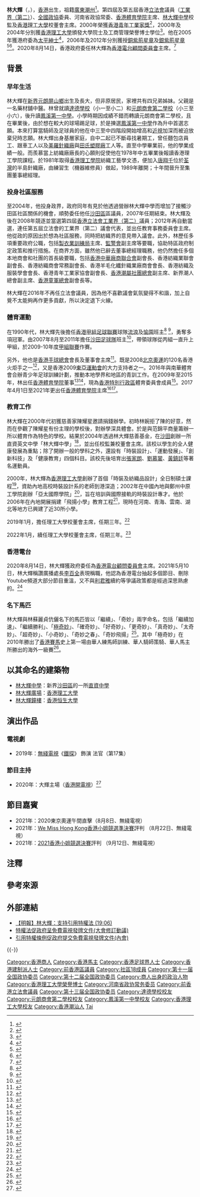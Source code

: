 {{blpsources|time=2013-01-15T02:19:35+00:00}}

{{Infobox_officeholder
| honorific-prefix = 
| name = 林大輝
| native_name = Lam Tai-fai
| honorific-suffix = [[銀紫荊星章|SBS]] [[太平紳士|JP]]
| image = Photo - Lam Tai Fai (hr 2).jpg
| image name = 
| width =
| office = [[File:Legco.svg|20px]] [[香港立法會|香港立法會]][[香港立法會議員列表|議員]]
| constituency = [[工業界（第二）功能界別|工業界（第二）]]
| term_start = 2008年10月1日
| term_end = 2016年9月30日
| predecessor1  = [[呂明華|呂明華]]
| successor1    = [[吳永嘉|吳永嘉]]
| now2 = [[沙田區|沙田區]]委任區議員
| period2 = 2004年－2007年
| now3 = 
| period3 = 
| now4 = 
| period4 = 
| native place = 
| nationality ={{CNHK}}
| date of birth = {{birth date and age|1959|11|22}}<ref>{{cite web |url=https://app.legco.gov.hk/member_front/chinese/library/member_detail.aspx?id=270 |title=議員資料庫 林大輝 |last= |first= |date= |website= |publisher=香港立法會 |access-date=2020-04-03 |quote= |archive-date=2020-06-22 |archive-url=https://web.archive.org/web/20200622003016/https://app.legco.gov.hk/member_front/chinese/library/member_detail.aspx?id=270 |dead-url=no }}</ref><ref>{{cite news | title=$160,000,000等你攞 | url=https://hk.sports.appledaily.com/sports/daily/article/20130917/18427127 | format= | publisher=香港蘋果日報 | date=2013-09-17 | accessdate=2020-04-03 | quote= | archive-date=2020-06-22 | archive-url=https://web.archive.org/web/20200622002904/https://hk.sports.appledaily.com/sports/daily/article/20130917/18427127 | dead-url=no }}</ref>
| profession = 領導層
| place of birth = {{HKG-1959}}[[元朗|元朗]][[屏山_(香港)|屏山鄉]]
| party = 
| educate = [[香港理工學院|香港理工學院]]紡織工藝學文憑<br>[[香港理工大學|香港理工大學]]工商管理榮譽博士
| alma_mater= [[達德學校|達德學校]]<br>[[元朗商會第二學校|元朗商會第二學校]]<br>[[鳳溪第一中學|鳳溪第一中學]]
| occupation= [[全國政協|全國政協]]委員、[[河南省|河南省]]政協常委
}}

'''林大輝'''{{SBS}}{{JP}}（{{lang-en|Lam Tai-fai}}，{{bd|1959年|11月22日|catIdx=L林}}），[[香港|香港]]出生，祖籍[[廣東|廣東]][[潮州|潮州]]<ref>{{cite news | title=中環出更：新界潮人總會開張 星光熠熠撐場 | url=http://orientaldaily.on.cc/cnt/news/20091212/00176_089.html | format= | publisher=東方日報 | date=2009-12-12 | accessdate=2020-04-03 | quote= | archive-date=2020-12-10 | archive-url=https://web.archive.org/web/20201210024932/http://orientaldaily.on.cc/cnt/news/20091212/00176_089.html | dead-url=no }}</ref>。第四屆及第五屆香港[[香港立法會|立法會]]議員（[[工業界（第二）功能界別|工業界（第二）]]）、[[全國政協|全國政協]]委員、河南省政協常委、[[香港體育學院|香港體育學院]]主席、[[林大輝中學|林大輝中學]]校監及[[香港理工大學|香港理工大學]]校董會主席。2000年榮獲[[香港青年工業家獎|香港青年工業家獎]]<ref>{{cite web |url=http://www.yiah.org/?_page=yiah&_func=winner&_lang=zh-hant&_para[]=17&_para[]=main&page=2 |title=歷屆得獎人 |last= |first= |date= |website= |publisher=香港工業總會 |access-date=2020-04-03|quote=}}</ref>，2000年及2004年分別獲[[香港理工大學|香港理工大學]]頒發大學院士及工商管理榮譽博士學位<ref>{{cite web |url=https://www.polyu.edu.hk/archive/tc/media-releases/index_id_6607.html |title=理大歡迎林大輝博士及李國祥醫生 出任校董會主席及副主席 |last= |first= |date=2018-12-15 |website= |publisher=香港理工大學 |access-date=2020-04-03 |quote= |archive-date=2020-06-22 |archive-url=https://web.archive.org/web/20200622003007/https://www.polyu.edu.hk/archive/tc/media-releases/index_id_6607.html |dead-url=no }}</ref>。他在2005年獲港府委為[[太平紳士|太平紳士]]<ref>{{cite news | title=潮州商會宴賀受勳鄉彥 | url=http://paper.wenweipo.com/2005/10/27/AY0510270001.htm | format= | publisher=香港文匯報 | date=2005-10-27 | accessdate=2020-04-03 | quote= | archive-date=2020-06-22 | archive-url=https://web.archive.org/web/20200622002922/http://paper.wenweipo.com/2005/10/27/AY0510270001.htm | dead-url=no }}</ref>，2006年及2012年分別獲授[[銅紫荊星章|銅紫荊星章]]及[[銀紫荊星章|銀紫荊星章]]<ref>{{cite news | title=二○○六年授勳名單 | url=https://www.info.gov.hk/gia/general/200607/01/P200606300222.htm | format= | publisher=政府新聞處 | date=2006-07-01 | accessdate=2020-04-03 | quote= | archive-date=2021-12-21 | archive-url=https://web.archive.org/web/20211221110309/https://www.info.gov.hk/gia/general/200607/01/P200606300222.htm | dead-url=no }}</ref><ref>{{cite news | title=二○一二年授勳名單 | url=https://www.info.gov.hk/gia/general/201206/30/P201206290820.htm | format= | publisher=政府新聞處 | date=2012-06-30 | accessdate=2020-04-03 | quote= | archive-url=https://web.archive.org/web/20191210135354/https://www.info.gov.hk/gia/general/201206/30/P201206290820.htm | archive-date=2019-12-10 | dead-url=yes }}</ref>。2020年8月14日，香港政府委任林大輝為[[香港電台顧問委員會|香港電台顧問委員會]]主席。<ref>{{Cite web|url=https://www.info.gov.hk/gia/general/202008/14/P2020081400193.htm|title=政府委任香港電台顧問委員會成員|date=2020-08-14|work=香港特別行政區政府新聞公報|accessdate=2020-08-14|archive-date=2020-12-10|archive-url=https://web.archive.org/web/20201210025003/https://www.info.gov.hk/gia/general/202008/14/P2020081400193.htm|dead-url=no}}</ref>

==背景==
===早年生活===
林大輝在[[新界|新界]][[元朗|元朗]][[屏山_(香港)|屏山鄉]]出生及長大，但非原居民{{noteTag|name=守下留情|關於林大輝出生兼成長地、父親職業、就讀學校、兒時志願以及做暑期工的資料出自香港電台第一台廣播節目《守下留情》於2020年3月30日播出的訪問。}}，家裡共有四兄弟姊妹{{noteTag|name=守下留情3|關於林大輝兄弟姊妹數目和不再任立法會議員原因的資料出自香港電台第一台廣播節目《守下留情》於2020年4月2日播出的訪問。}}。父親是一名藥材舖中醫{{noteTag|name=守下留情}}。林曾就讀[[達德學校|達德學校]]（小一至小二）和[[元朗商會第二學校|元朗商會第二學校]]（小三至小六），後升讀[[鳳溪第一中學|鳳溪第一中學]]{{noteTag|name=守下留情}}。小學時期因成績不錯而轉讀元朗商會第二學校，且在畢業後，由於想在較大的球場踢足球，於是揀選[[鳳溪第一中學|鳳溪第一中學]]作為升中首選志願{{noteTag|name=守下留情}}。本來打算當騎師及足球員的他在中三至中四階段開始增高和[[近視|近視]]加深而被迫放棄兒時志願{{noteTag|name=守下留情}}。林大輝出身基層家庭，自中二起已不斷尋找暑期工，曾任麵包店員工、跟車工人以及[[林宣武|美羅針織廠]]與[[田家炳|田氏塑膠廠]]工人等{{noteTag|name=守下留情}}。直至中學畢業前，他的學業成績一般{{noteTag|name=守下留情1|關於林大輝學業成績和辦學因由的資料出自香港電台第一台廣播節目《守下留情》於2020年3月31日播出的訪問。}}。而羨慕當上紡織廠廠長的心願則促使他在1978年中五畢業後報讀香港理工學院課程{{noteTag|name=守下留情2|關於林大輝入讀香港理工學院因由與經過以及入職紡織廠當機器維修員的資料出自香港電台第一台廣播節目《守下留情》於2020年4月1日播出的訪問。}}。於1981年取得[[香港理工學院|香港理工學院]]紡織工藝學文憑{{noteTag|name=守下留情2}}，便加入[[唐翔千|唐翔千]]位於[[荃灣|荃灣]]的半島針織廠，由練習生（機器維修員）做起{{noteTag|name=守下留情2}}，1989年離開{{noteTag|name=守下留情2}}；十年間晉升至集團董事總經理。

===投身社區服務===
至2004年，他投身政界，政府同年有見於他透過營辦林大輝中學而增加了接觸沙田區社區關係的機會{{noteTag|name=守下留情3}}，順勢委任他任[[沙田區|沙田區]]區議員{{noteTag|name=守下留情3}}，2007年任期結束。林大輝及後在2008年競逐並當選第四屆[[香港立法會|香港立法會]][[工業界（第二）功能界別|工業界（第二）]]議員{{noteTag|name=守下留情3}}；2012年再自動當選，連任第五屆立法會的工業界（第二）議會代表，並出任教育事務委員會主席。他從政的原因出於想為社區服務，同時把紡織界的意見帶入議會{{noteTag|name=守下留情3}}。此外，林歷任多項重要政府公職，包括[[製衣業訓練局|製衣業訓練局]]主席、[[監警會|監警會]]副主席等要職，協助特區政府制定政策和推行措施。在商界方面，雖然他已辭去董事總經理職務，他仍然擔任多個本地商會和社團的首長級要職，包括[[香港中華廠商聯合會|香港中華廠商聯合會]]副會長、香港紡織業聯會副會長、香港紡織商會常務副會長、香港羊毛化纖針織業廠商會會長、香港紡織及服裝學會會長、香港青年工業家協會副會長、[[香港潮屬社團總會|香港潮屬社團總會]]副主席、新界潮人總會副主席、[[香港童軍總會|香港童軍總會]]副會長等。

林大輝在2016年不再任立法會議員，因為他不喜歡議會氣氛變得不和諧，加上自覺不太能夠再作更多貢獻，所以決定退下火線。

===體育運動===
在1990年代，林大輝先後擔任[[香港甲組足球聯賽|香港甲組足球聯賽]]球隊[[香港流浪足球會|流浪]]及[[愉園體育會|愉園]]班主<ref>{{cite news | title=【港超．流浪降班】亞洲首支職業隊 本地波「兵工廠」造星無數 | url=https://www.hk01.com/%E5%8D%B3%E6%99%82%E9%AB%94%E8%82%B2/180899/%E6%B8%AF%E8%B6%85-%E6%B5%81%E6%B5%AA%E9%99%8D%E7%8F%AD-%E4%BA%9E%E6%B4%B2%E9%A6%96%E6%94%AF%E8%81%B7%E6%A5%AD%E9%9A%8A-%E6%9C%AC%E5%9C%B0%E6%B3%A2-%E5%85%B5%E5%B7%A5%E5%BB%A0-%E9%80%A0%E6%98%9F%E7%84%A1%E6%95%B8 | format= | publisher=香港01 | date=2018-04-22 | accessdate=2020-04-03 | quote= | archive-date=2020-12-10 | archive-url=https://web.archive.org/web/20201210025026/https://www.hk01.com/%E5%8D%B3%E6%99%82%E9%AB%94%E8%82%B2/180899/%E6%B8%AF%E8%B6%85-%E6%B5%81%E6%B5%AA%E9%99%8D%E7%8F%AD-%E4%BA%9E%E6%B4%B2%E9%A6%96%E6%94%AF%E8%81%B7%E6%A5%AD%E9%9A%8A-%E6%9C%AC%E5%9C%B0%E6%B3%A2-%E5%85%B5%E5%B7%A5%E5%BB%A0-%E9%80%A0%E6%98%9F%E7%84%A1%E6%95%B8 | dead-url=no }}</ref>
<ref>{{cite news | title=獲慈善基金資助 南華推10年青訓大計 | url=https://orientaldaily.on.cc/cnt/sport/20160731/00286_017.html | format= | publisher=東方日報 | date=2016-07-31 | accessdate=2020-04-03 | quote= | archive-date=2020-12-10 | archive-url=https://web.archive.org/web/20201210025013/https://orientaldaily.on.cc/cnt/sport/20160731/00286_017.html | dead-url=no }}</ref>，勇奪多項冠軍。由2007年8月至2011年擔任[[沙田體育會足球隊|沙田足球隊]]班主<ref>{{cite news | title=沙田百萬班費做「翻版大埔」 | url=https://hk.sports.appledaily.com/sports/daily/article/20070828/10078320 | format= | publisher=香港蘋果日報 | date=2007-08-28 | accessdate=2020-04-03 | quote= | archive-date=2020-06-22 | archive-url=https://web.archive.org/web/20200622002948/https://hk.sports.appledaily.com/sports/daily/article/20070828/10078320 | dead-url=no }}</ref>，帶領球隊從丙組一直升上甲組，於2009-10年度[[香港甲組足球聯賽|甲組聯賽]]作賽。

另外，他也是[[香港手球總會|香港手球總會]]會長及董事會主席<ref>{{cite news | title=林大輝捐600萬河南建18校 | url=http://paper.wenweipo.com/2006/08/01/AY0608010002.htm | format= | publisher=香港文匯報 | date=2006-08-01 | accessdate=2020-04-03 | quote= | archive-date=2020-12-10 | archive-url=https://web.archive.org/web/20201210025023/http://paper.wenweipo.com/2006/08/01/AY0608010002.htm | dead-url=no }}</ref>。既是2008[[2008年夏季奥林匹克运动会|北京奧運]]的120名香港火炬手之一<ref>{{cite news | title=林大輝接棒傳聖火 | url=https://www.881903.com/Page/ZH-TW/newsdetail.aspx?ItemId=33326&csid=504_341 | format= | publisher=香港商業電台 | date=2008-05-02 | accessdate=2020-04-03 | quote= | archive-date=2020-06-22 | archive-url=https://web.archive.org/web/20200622002959/https://www.881903.com/Page/ZH-TW/newsdetail.aspx?ItemId=33326&csid=504_341 | dead-url=no }}</ref>，又是香港2009[[東亞運動會|東亞運動會]]的大力支持者之一。2016年與南華體育會合辦青少年足球訓練計劃，推動本地學界和地區的青訓工作。在2009年至2015年，林出任[[香港體育學院|香港體育學院]]董事<ref>{{cite news | title=香港體育學院委任新董事局成員 | url=https://www.hksi.org.hk/tc/news/e_wn1_r2_20090423/ | format= | publisher=香港體育學院 | date=2009-04-23 | accessdate=2020-04-03 | quote= | archive-date=2020-12-10 | archive-url=https://web.archive.org/web/20201210025035/https://www.hksi.org.hk/tc/news/e_wn1_r2_20090423/ | dead-url=no }}</ref><ref>{{cite news | title=體院三董事涉利益衝突 林大輝：避席是本末倒置 | url=https://www.thestandnews.com/society/%E8%BA%AB%E5%85%BC%E6%A0%A1%E8%91%A3%E6%B2%92%E9%81%BF%E5%B8%AD%E6%9C%83%E8%AD%B0-%E9%AB%94%E9%99%A2%E8%B3%87%E5%8A%A9-3%E8%91%A3%E4%BA%8B%E6%B6%89%E5%88%A9%E7%9B%8A%E8%A1%9D%E7%AA%81/ | format= | publisher=立場新聞 | date=2015-04-23 | accessdate=2020-04-03 | quote= | archive-date=2020-06-22 | archive-url=https://web.archive.org/web/20200622003019/https://www.thestandnews.com/society/%E8%BA%AB%E5%85%BC%E6%A0%A1%E8%91%A3%E6%B2%92%E9%81%BF%E5%B8%AD%E6%9C%83%E8%AD%B0-%E9%AB%94%E9%99%A2%E8%B3%87%E5%8A%A9-3%E8%91%A3%E4%BA%8B%E6%B6%89%E5%88%A9%E7%9B%8A%E8%A1%9D%E7%AA%81/ | dead-url=no }}</ref>，現為[[香港特別行政區|香港特別行政區]]體育委員會成員<ref>{{cite web |url=http://archive.ph/7dUL4 |title=成員名單 |last= |first= |date=2019-10-23 |website= |publisher=體育委員會 |access-date=2020-04-03|quote=}}</ref>。2017年4月1日至2021年更出任[[香港體育學院|香港體育學院]]主席<ref>{{cite news | title=新任體院主席林大輝博士履新 | url=https://www.hksi.org.hk/tc/news/dr-lam-tai-fai-takes-office-as-new-hksi-chairman/ | format= | publisher=香港體育學院 | date=2017-04-03 | accessdate=2020-04-03 | quote= | archive-date=2021-01-23 | archive-url=https://web.archive.org/web/20210123012254/https://www.hksi.org.hk/tc/news/dr-lam-tai-fai-takes-office-as-new-hksi-chairman | dead-url=no }}</ref><ref>{{cite news | title=香港體育學院新董事局成員履新 | url=https://www.hksi.org.hk/tc/news/new-hksi-board-of-directors-takes-office | format= | publisher=香港體育學院 | date=2019-04-09 | accessdate=2020-04-03 | quote= | archive-date=2021-01-24 | archive-url=https://web.archive.org/web/20210124083032/https://www.hksi.org.hk/tc/news/new-hksi-board-of-directors-takes-office | dead-url=no }}</ref>。

===教育工作===
林大輝在2000年代初獲慈善家陳耀星邀請捐錢辦學{{noteTag|name=守下留情1}}。初時林婉拒了陳的好意，然而在參觀了陳耀星有份主理的學校後，對辦學深具體會{{noteTag|name=守下留情1}}。於是與范錦平商量籌辦一所以體育作為特色的學校{{noteTag|name=守下留情1}}。結果於2004年透過林大輝慈善基金，在[[沙田_(香港)|沙田]]創辦一所直資英文中學「林大輝中學」<ref>{{cite web |url=https://www1.hkej.com/features/article?q=%23%E6%A0%A1%E9%95%B7%E7%B3%BB%E5%88%97%23&suid=3244222841 |title=林大輝中學新任校長 強化「體藝兵工廠」優勢 |last= |first= |date=2018-12-24 |website= |publisher=信報 |access-date=2020-04-03 |quote= |archive-date=2020-12-10 |archive-url=https://web.archive.org/web/20201210025053/https://www1.hkej.com/features/article?q=%23%E6%A0%A1%E9%95%B7%E7%B3%BB%E5%88%97%23&suid=3244222841 |dead-url=no }}</ref>，並出任校監兼校董會主席。該校以學生的全人健康發展為重點；除了開辦一般的學科之外，還設有「時裝設計」、「運動發展」、「創新科技」及「健康教育」四個科目。該校先後培育出[[張家朗|張家朗]]、[[劉慕裳|劉慕裳]]、[[黃鎮廷|黃鎮廷]]等著名運動員。

2000年，林大輝為[[香港理工大學|香港理工大學]]創辦了首個「時裝及紡織品設計」全日制碩士課程<ref>{{cite news | title=林大輝興學樹人 全情投入 | url=http://paper.wenweipo.com/2005/11/02/NS0511020004.htm | format= | publisher=香港文匯報 | date=2005-11-02 | accessdate=2020-04-03 | quote= | archive-date=2020-06-22 | archive-url=https://web.archive.org/web/20200622003026/http://paper.wenweipo.com/2005/11/02/NS0511020004.htm | dead-url=no }}</ref>，資助內地高校時裝設計系的老師到港深造；2002年在中國內地與鄭州中原工學院創辦「亞太國際學院」<ref>{{cite news | title=林大輝中學耗資1億 如虎添翼 | url=http://the-sun.on.cc/channels/sport/20080227/20080227013451_0000.html | format= | publisher=太陽報 | date=2008-02-27 | accessdate=2020-04-03 | quote= | archive-date=2020-12-10 | archive-url=https://web.archive.org/web/20201210025101/http://the-sun.on.cc/channels/sport/20080227/20080227013451_0000.html | dead-url=no }}</ref>，旨在培訓與國際接軌的時裝設計專才。他於2006年在內地開展捐建「飛揚小學」教育工程<ref>{{cite web |url=https://www.polyu.edu.hk/cpa/80anniversary/zh-hant/people/article_detail/48/ |title=理動人心 林大輝 |last= |first= |date= |website= |publisher=香港理工大學 |access-date=2020-04-03 |quote= |archive-date=2020-06-22 |archive-url=https://web.archive.org/web/20200622003036/https://www.polyu.edu.hk/cpa/80anniversary/zh-hant/people/article_detail/48/ |dead-url=no }}</ref>，現時在河南、青海、雲南、湖北等地方已興建了近30所小學。

2019年1月，擔任理工大學校董會主席，任期三年。<ref>{{cite web|url=https://www.news.gov.hk/chi/2018/12/20181214/20181214_110757_937.html |title=浸大理大校董會主席任命公布 |publisher=香港政府新聞網 |date=2018-12-14 |accessdate=2022-06-26}}</ref>

2022年1月，續任理工大學校董會主席，任期三年。<ref>{{cite web|url=https://sina.com.hk/news/article/20211126/0/1/67/%E6%9E%97%E5%A4%A7%E8%BC%9D%E7%8D%B2%E7%BA%8C%E4%BB%BB%E7%90%86%E5%A4%A7%E6%A0%A1%E8%91%A3%E6%9C%83%E4%B8%BB%E5%B8%AD-%E4%BB%BB%E6%9C%9F%E4%B8%89%E5%B9%B4%E8%87%B32024%E5%B9%B4-13844858.html |title=林大輝續任理大校董會主席三年 |publisher=新浪網 |date=2021-11-26 |accessdate=2022-06-26}}</ref>


===香港電台===
2020年8月14日，林大輝獲政府委任為[[香港電台顧問委員會|香港電台顧問委員會]]主席。2021年5月10日，林大輝稱讚廣播處長[[李百全|李百全]]表現稱職，他認為香港電台抽起多個節目、刪除Youtube頻道大部分節目重溫，又不與[[利君雅|利君雅]]續約等爭議政策都是經過深思熟慮的。<ref>{{Cite web|title=利君雅不獲續約 林大輝稱港台有深思熟慮　讚李百全表現稱職|url=https://www.hk01.com/政情/623235/利君雅不獲續約-林大輝稱港台有深思熟慮-讚李百全表現稱職|work=香港01|author=周禮希|access-date=2021-05-10|archive-date=2021-05-12|archive-url=https://web.archive.org/web/20210512211228/https://www.hk01.com/%E6%94%BF%E6%83%85/623235/%E5%88%A9%E5%90%9B%E9%9B%85%E4%B8%8D%E7%8D%B2%E7%BA%8C%E7%B4%84-%E6%9E%97%E5%A4%A7%E8%BC%9D%E7%A8%B1%E6%B8%AF%E5%8F%B0%E6%9C%89%E6%B7%B1%E6%80%9D%E7%86%9F%E6%85%AE-%E8%AE%9A%E6%9D%8E%E7%99%BE%E5%85%A8%E8%A1%A8%E7%8F%BE%E7%A8%B1%E8%81%B7|dead-url=no}}</ref>

===名下馬匹===
林大輝與林蘇麗貞伉儷名下的馬匹皆以「繼續」、「奇妙」兩字命名，包括「繼續加速」、「繼續勝利」、「[[極奇妙|極奇妙]]」、「確奇妙」、「好奇妙」、「更奇妙」、「真奇妙」、「太奇妙」、「超奇妙」、「小奇妙」、「奇妙之春」、「奇妙飛揚」<ref>{{cite web |url=https://racing.hkjc.com/racing/information/Chinese/Horse/OwnerSearch.aspx?HorseOwner=%E6%9E%97%E5%A4%A7%E8%BC%9D |title=馬匹資料 |last= |first= |date= |website= |publisher=香港賽馬會 |access-date=2020-04-03 |quote= |archive-date=2020-12-10 |archive-url=https://web.archive.org/web/20201210030135/https://racing.hkjc.com/racing/information/Chinese/Horse/OwnerSearch.aspx?HorseOwner=%E6%9E%97%E5%A4%A7%E8%BC%9D |dead-url=no }}</ref>。其中「極奇妙」在2010年勝出了[[香港賽馬|香港賽馬]]史上第一場由華人練馬師訓練、華人騎師策騎、華人馬主所勝出的海外一級賽<ref>{{cite news | title=本港馬匹極奇妙在日本勝出短途馬錦標 | url=https://www.881903.com/Page/ZH-TW/newsdetail.aspx?ItemId=286184&csid=261_369 | format= | publisher=香港商業電台 | date=2010-10-03 | accessdate=2020-04-03 | quote= | archive-date=2020-06-22 | archive-url=https://web.archive.org/web/20200622003045/https://www.881903.com/Page/ZH-TW/newsdetail.aspx?ItemId=286184&csid=261_369 | dead-url=no }}</ref>。

==以其命名的建築物==
*[[林大輝中學|林大輝中學]]：新界[[沙田區|沙田區]]的一所[[直資中學|直資中學]]
*[[林大輝廣場|林大輝廣場]]：[[香港理工大學|香港理工大學]]
*[[林大輝鐘樓|林大輝鐘樓]]：[[香港恒生大學|香港恒生大學]]

==演出作品==
===電視劇===
*2019年：[[無綫電視|無綫電視]]《[[鐵探|鐵探]]》 飾演 法官（第17集）

===節目主持===
*2020年：大輝主場（[[香港開電視|香港開電視]]）<ref>{{cite news | title=林大輝首踏電視圈做主持 與體壇猛人大談香港體育發展 | url=https://www.sportsroad.hk/archives/297002 | format= | publisher=體路 | date=2020-03-19 | accessdate=2020-04-03 | quote= | archive-date=2021-01-16 | archive-url=https://web.archive.org/web/20210116090157/https://www.sportsroad.hk/archives/297002 | dead-url=no }}</ref>

==節目嘉賓==
*2021年：2020東京奧運午間直擊（8月8日、無綫電視）
*2021年：[[2021年度香港小姐競選|We Miss Hong Kong香港小姐競選準決賽]]評判 （8月22日、無綫電視）
*2021年：[[2021年度香港小姐競選|2021香港小姐競選決賽]]評判 （9月12日、無綫電視）

==注釋==
{{noteFoot}}

== 參考來源 ==
{{Reflist|2}}

==外部連結==
*[http://inews.mingpao.com/htm/INews/20131106/gb31906a.htm%20 【明報】林大輝：支持引用特權法 (19:06)]
*[http://www.legcovotes.net/?bill=tvpp 特權法促政府呈免費電視發牌文件(大會修訂動議)] {{Wayback|url=http://www.legcovotes.net/?bill=tvpp |date=20131110092522 }}
*[http://www.legcovotes.net/?bill=freetv 引用特權條例促政府提交免費電視發牌文件(內會)] {{Wayback|url=http://www.legcovotes.net/?bill=freetv |date=20131110092520 }}
{{-}}
{{香港特別行政區第四屆立法會議員}}
{{香港特別行政區第五屆立法會議員}}
{{DEFAULTSORT:Lin}}
[[Category:香港商人|Category:香港商人]]
[[Category:香港馬主|Category:香港馬主]]
[[Category:香港足球界人士|Category:香港足球界人士]]
[[Category:香港建制派人士|Category:香港建制派人士]]
[[Category:前香港區議員|Category:前香港區議員]]
[[Category:社區18成員|Category:社區18成員]]
[[Category:第十一届全国政协委员|Category:第十一届全国政协委员]]
[[Category:第十二届全国政协委员|Category:第十二届全国政协委员]]
[[Category:商人出身的政治人物|Category:商人出身的政治人物]]
[[Category:香港理工大學榮譽博士|Category:香港理工大學榮譽博士]]
[[Category:河南省政协常务委员|Category:河南省政协常务委员]]
[[Category:前香港立法會議員|Category:前香港立法會議員]]
[[Category:第十三届全国政协委员|Category:第十三届全国政协委员]]
[[Category:達德學校校友|Category:達德學校校友]]
[[Category:元朗商會第二學校校友|Category:元朗商會第二學校校友]]
[[Category:鳳溪第一中學校友|Category:鳳溪第一中學校友]]
[[Category:香港理工大學校友|Category:香港理工大學校友]]
[[Category:香港潮汕人|Category:香港潮汕人]]
[[Category:林姓|Tai]]